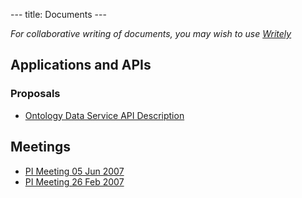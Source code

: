 ---
title: Documents
---

''For collaborative writing of documents, you may wish to use [http://www.writely.com/ Writely]''

==Applications and APIs==

===Proposals===
* [[Ontology_Data_Service_API|Ontology Data Service API Description]]

==Meetings==
*[[WG:PI Meeting 5Jun07|PI Meeting 05 Jun 2007]]
*[[WG:PI Meeting 26feb07|PI Meeting 26 Feb 2007]]